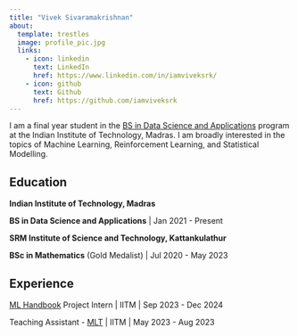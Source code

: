 ```yaml
---
title: "Vivek Sivaramakrishnan"
about:
  template: trestles
  image: profile_pic.jpg
  links:
    - icon: linkedin
      text: LinkedIn
      href: https://www.linkedin.com/in/iamviveksrk/
    - icon: github
      text: Github
      href: https://github.com/iamviveksrk
---
```



I am a final year student in the [BS in Data Science and Applications](https://study.iitm.ac.in/ds/academics.html) program at the Indian Institute of Technology, Madras. I am broadly interested in the topics of Machine Learning, Reinforcement Learning, and Statistical Modelling.

## Education

**Indian Institute of Technology, Madras**

**BS in Data Science and Applications** | Jan 2021 - Present

**SRM Institute of Science and Technology, Kattankulathur**

**BSc in Mathematics** (Gold Medalist) | Jul 2020 - May 2023

## Experience

[ML Handbook](https://bsc-iitm.github.io/ML_Handbook/) Project Intern | IITM | Sep 2023 - Dec 2024

Teaching Assistant - [MLT](https://study.iitm.ac.in/ds/course_pages/BSCS2007.html) | IITM | May 2023 - Aug 2023